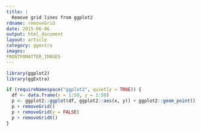 ---
title: |
  Remove grid lines from ggplot2
rdname: removeGrid
date: 2015-06-06
output: html_document
layout: article
category: ggextra
images:
FRONTFOMATTER_IMAGES
---

```{r, echo = FALSE, message = FALSE}
library(ggplot2)
library(ggExtra)
```

```{r removeGrid, cache = TRUE}
if (requireNamespace("ggplot2", quietly = TRUE)) {
  df <- data.frame(x = 1:50, y = 1:50)
  p <- ggplot2::ggplot(df, ggplot2::aes(x, y)) + ggplot2::geom_point()
  p + removeGrid()
  p + removeGrid(y = FALSE)
  p + removeGridX()
}



```